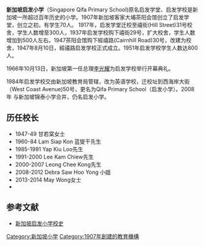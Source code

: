 '''新加坡启发小学'''（Singapore Qifa Primary School)原名启发学堂、启发学校是新加坡一所超过百年历史的小学。1907年新加坡客家大埔茶阳会馆创立了启发学堂，创立之初，有学生70人。
1917年，启发学堂迁校至禧街(Hill Street)31号校舍，学生人数增至300人，1937年启发学校购下禧街29号，扩大校舍，学生人数增加到500人左右。1947茶阳会馆购下經禧路(Cairnhill Road)30号，改建为校舍，1947年8月10日，經禧路启发学校正式成立。1951年启发学校学生人数达800人。

1966年10月13日，新加坡第一任总理[[李光耀|李光耀]]为启发学校举行开幕典礼。

1984年启发学校交由新加坡教育局管辖，改为英语学校，迁校址到西海岸大街（West Coast Avenue)50号，更名为Qifa Primary School（启发小学）。2008年 与新加坡锦泰小学合并，仍名启发小学。

==历任校长==
* 1947-49  甘若棠女士
* 1960-84   Lam Siap Kon 蓝燮干先生 
* 1985-1991 Yap Kiu Loo先生 
* 1991-2000 Lee Kam Chiew先生
* 2000-2007 Leong Chee Kong先生 
* 2008-2012 Debra Saw Hoo Yong 小姐
* 2013-2014  May Wong女士
*

==参考文献==
*[http://www.qifapri.moe.edu.sg/about-us/school-history 新加坡启发小学校史] {{Wayback|url=http://www.qifapri.moe.edu.sg/about-us/school-history |date=20200920203555 }}

[[Category:新加坡小学|Category:新加坡小学]]
[[Category:1907年創建的教育機構|Category:1907年創建的教育機構]]